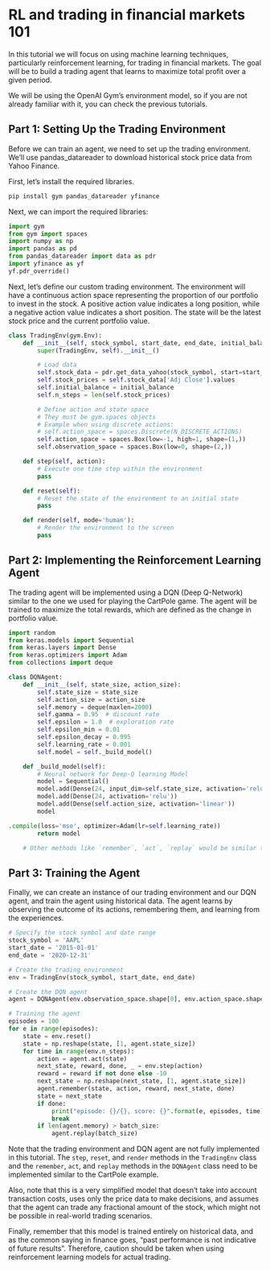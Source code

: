 # RL and trading in financial markets 101

In this tutorial we will focus on using machine learning techniques, particularly reinforcement learning, for trading in financial markets. The goal will be to build a trading agent that learns to maximize total profit over a given period.

We will be using the OpenAI Gym's environment model, so if you are not already familiar with it, you can check the previous tutorials.

## Part 1: Setting Up the Trading Environment

Before we can train an agent, we need to set up the trading environment. We'll use pandas_datareader to download historical stock price data from Yahoo Finance.

First, let's install the required libraries.

```python
pip install gym pandas_datareader yfinance
```

Next, we can import the required libraries:

```python
import gym
from gym import spaces
import numpy as np
import pandas as pd
from pandas_datareader import data as pdr
import yfinance as yf
yf.pdr_override()
```

Next, let's define our custom trading environment. The environment will have a continuous action space representing the proportion of our portfolio to invest in the stock. A positive action value indicates a long position, while a negative action value indicates a short position. The state will be the latest stock price and the current portfolio value.

```python
class TradingEnv(gym.Env):
    def __init__(self, stock_symbol, start_date, end_date, initial_balance=10000):
        super(TradingEnv, self).__init__()

        # Load data
        self.stock_data = pdr.get_data_yahoo(stock_symbol, start=start_date, end=end_date)
        self.stock_prices = self.stock_data['Adj Close'].values
        self.initial_balance = initial_balance
        self.n_steps = len(self.stock_prices)

        # Define action and state space
        # They must be gym.spaces objects
        # Example when using discrete actions:
        # self.action_space = spaces.Discrete(N_DISCRETE_ACTIONS)
        self.action_space = spaces.Box(low=-1, high=1, shape=(1,))
        self.observation_space = spaces.Box(low=0, shape=(2,))

    def step(self, action):
        # Execute one time step within the environment
        pass

    def reset(self):
        # Reset the state of the environment to an initial state
        pass

    def render(self, mode='human'):
        # Render the environment to the screen
        pass
```

## Part 2: Implementing the Reinforcement Learning Agent

The trading agent will be implemented using a DQN (Deep Q-Network) similar to the one we used for playing the CartPole game. The agent will be trained to maximize the total rewards, which are defined as the change in portfolio value.

```python
import random
from keras.models import Sequential
from keras.layers import Dense
from keras.optimizers import Adam
from collections import deque

class DQNAgent:
    def __init__(self, state_size, action_size):
        self.state_size = state_size
        self.action_size = action_size
        self.memory = deque(maxlen=2000)
        self.gamma = 0.95  # discount rate
        self.epsilon = 1.0  # exploration rate
        self.epsilon_min = 0.01
        self.epsilon_decay = 0.995
        self.learning_rate = 0.001
        self.model = self._build_model()

    def _build_model(self):
        # Neural network for Deep-Q learning Model
        model = Sequential()
        model.add(Dense(24, input_dim=self.state_size, activation='relu'))
        model.add(Dense(24, activation='relu'))
        model.add(Dense(self.action_size, activation='linear'))
        model

.compile(loss='mse', optimizer=Adam(lr=self.learning_rate))
        return model

    # Other methods like `remember`, `act`, `replay` would be similar to what we defined earlier in the CartPole example
```

## Part 3: Training the Agent

Finally, we can create an instance of our trading environment and our DQN agent, and train the agent using historical data. The agent learns by observing the outcome of its actions, remembering them, and learning from the experiences. 

```python
# Specify the stock symbol and date range
stock_symbol = 'AAPL'
start_date = '2015-01-01'
end_date = '2020-12-31'

# Create the trading environment
env = TradingEnv(stock_symbol, start_date, end_date)

# Create the DQN agent
agent = DQNAgent(env.observation_space.shape[0], env.action_space.shape[0])

# Training the agent
episodes = 100
for e in range(episodes):
    state = env.reset()
    state = np.reshape(state, [1, agent.state_size])
    for time in range(env.n_steps):
        action = agent.act(state)
        next_state, reward, done, _ = env.step(action)
        reward = reward if not done else -10
        next_state = np.reshape(next_state, [1, agent.state_size])
        agent.remember(state, action, reward, next_state, done)
        state = next_state
        if done:
            print("episode: {}/{}, score: {}".format(e, episodes, time))
            break
        if len(agent.memory) > batch_size:
            agent.replay(batch_size)
```

Note that the trading environment and DQN agent are not fully implemented in this tutorial. The `step`, `reset`, and `render` methods in the `TradingEnv` class and the `remember`, `act`, and `replay` methods in the `DQNAgent` class need to be implemented similar to the CartPole example.

Also, note that this is a very simplified model that doesn't take into account transaction costs, uses only the price data to make decisions, and assumes that the agent can trade any fractional amount of the stock, which might not be possible in real-world trading scenarios.

Finally, remember that this model is trained entirely on historical data, and as the common saying in finance goes, "past performance is not indicative of future results". Therefore, caution should be taken when using reinforcement learning models for actual trading.